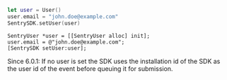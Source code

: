 ```swift
let user = User()
user.email = "john.doe@example.com"
SentrySDK.setUser(user)
```

```objc
SentryUser *user = [[SentryUser alloc] init];
user.email = @"john.doe@example.com";
[SentrySDK setUser:user];
```

Since 6.0.1: If no user is set the SDK uses the installation id of the SDK as the
user id of the event before queuing it for submission.
